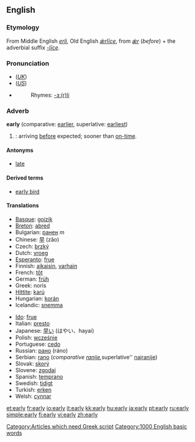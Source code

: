 ==English==

{{rank|arms|across|answer|447|early|saying|talk|spirit}}

===Etymology===
From Middle English ''[[erli]]'', Old English ''[[ǽrlīce]]'', from ''[[ǽr]]'' (''before'') + the adverbial suffix ''[[-līce]]''.

===Pronunciation===
*(''[[Received Pronunciation|UK]]'') {{IPA|/ˈɜːli/}}
*(''[[General American|US]]'') {{IPA|/ˈɝli/}}
*{{audio|en-us-early.ogg|Audio (US)}}
*:Rhymes: [[Rhymes:English:-ɜː(r)li|-ɜː(r)li]]

===Adverb===
'''early'''  (comparative: [[earlier]], superlative: [[earliest]])

# {{time}}: arriving [[before]] expected; sooner than [[on-time]].

====Antonyms====
*[[late]]

====Derived terms====
*[[early bird]]

====Translations====
{{top}}
*[[Basque]]: [[goizik]]
*[[Breton]]: [[abred]]
*Bulgarian: [[ранен]] ''m''
*Chinese: [[早]] (zǎo)
*Czech: [[brzký]]
*Dutch: [[vroeg]]
*[[Esperanto]]: [[frue]]
*Finnish: [[aikaisin]], [[varhain]]
*French: [[tôt]]
*German: [[früh]]
*Greek: noris [[Category:Articles which need Greek script]]
*[[Hittite]]: [[karú]]
*Hungarian: [[korán]]
*Icelandic: [[snemma]]
{{mid}}
*[[Ido]]: [[frue]]
*Italian: [[presto]]
*Japanese: [[早い]] (はやい、hayai)
*Polish: [[wcześnie]]
*Portuguese: [[cedo]]
*Russian: [[рано]] (ráno)
*Serbian: [[rano]] (''comparative [[ranije]], ''superlative'' [[najranije]])
*Slovak: [[skorý]]
*Slovene: [[zgodaj]]
*Spanish: [[temprano]]
*Swedish: [[tidigt]]
*Turkish: [[erken]]
*Welsh: [[cynnar]]
{{bottom}}

[[Category:1000 English basic words]]

[[et:early]]
[[fr:early]]
[[io:early]]
[[it:early]]
[[kk:early]]
[[hu:early]]
[[ja:early]]
[[pt:early]]
[[ru:early]]
[[simple:early]]
[[fi:early]]
[[vi:early]]
[[zh:early]]